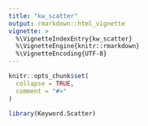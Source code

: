```yaml
---
title: "kw_scatter"
output: rmarkdown::html_vignette
vignette: >
  %\VignetteIndexEntry{kw_scatter}
  %\VignetteEngine{knitr::rmarkdown}
  %\VignetteEncoding{UTF-8}
---
```


```r
knitr::opts_chunk$set(
  collapse = TRUE,
  comment = "#>"
)
```

```r
library(Keyword.Scatter)
```

